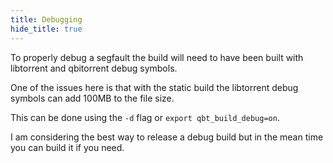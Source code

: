 ```yaml
---
title: Debugging
hide_title: true
---
```



To properly debug a segfault the build will need to have been built with libtorrent and qbitorrent debug symbols.

One of the issues here is that with the static build the libtorrent debug symbols can add 100MB to the file size.

This can be done using the `-d` flag or `export qbt_build_debug=on`.

I am considering the best way to release a debug build but in the mean time you can build it if you need.
